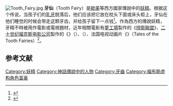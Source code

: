 {{expand|time=2013-12-07T04:28:47+00:00}}
[[File:Tooth_Fairy.jpg|thumb]]
'''牙仙'''（Tooth Fairy）是[[歐洲|歐]][[美國|美]]等西方國家傳說中的[[妖精|妖精]]。根据这个传说，当孩子们的[[乳牙|乳牙]]脱落后，他们应该把它放在枕头下面或床头柜上，牙仙在他们睡觉的时候会带走这颗牙齿，并给孩子留下一点钱<ref>{{cite encyclopedia|last=Watts|first=Linda S.|title=Tooth Fairy (legendary) |encyclopedia=Encyclopedia of American Folklore|year=2007|publisher=Facts on File|location=New York|isbn=|pages=386|url=https://archive.org/details/encyclopediaofam00lind/page/386}}</ref>。作為西方的傳說妖精，牙精不時被用作電影或電視題材，近年相關電影有[[夢工場|夢工場]]製作的《[[捍衛聯盟|捍衛聯盟]]》、[[二十世纪福克斯电影公司|二十世纪福克斯电影公司]]製作的《{{le|牙仙大帝|Tooth Fairy (2010 film)}}》（{{lang-en|Tooth Fairy}}）、（{{lang-fr|Fée des dents}}）、法国电视动画片《{{le|鼠仙王國|Tales of the Tooth Fairies}}》（Tales of the Tooth Fairies）<ref>{{Cite web|url=http://www.imdb.com/title/tt1594954/|title=Souris souris (TV Series 1993– )|accessdate=2017年7月13日|author=|date=|publisher=|archive-date=2017年2月10日|archive-url=https://web.archive.org/web/20170210232226/http://www.imdb.com/title/tt1594954/|dead-url=no| website=IMDb}}</ref>。
{{福布斯虚构角色富豪榜}} 
{{myth-stub}}
==参考文献==
{{Reflist}}
[[Category:妖精|Category:妖精]]
[[Category:神話傳說中的人物|Category:神話傳說中的人物]]
[[Category:牙齒|Category:牙齒]]
[[Category:福布斯虚构角色富豪|Category:福布斯虚构角色富豪]]
